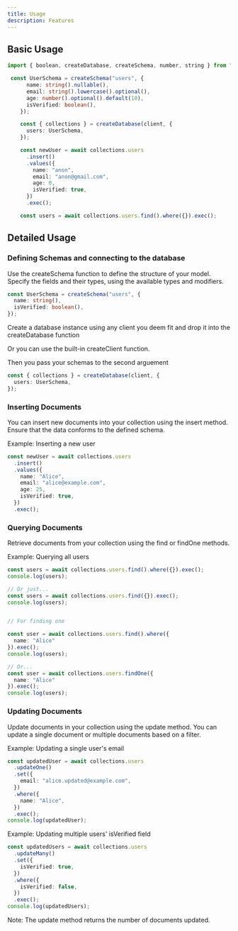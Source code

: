 ```yaml
---
title: Usage
description: Features
---
```


 
## Basic Usage

```typescript
import { boolean, createDatabase, createSchema, number, string } from "monarch-orm";

 const UserSchema = createSchema("users", {
      name: string().nullable(),
      email: string().lowercase().optional(),
      age: number().optional().default(10),
      isVerified: boolean(),
    });

    const { collections } = createDatabase(client, {
      users: UserSchema,
    });

    const newUser = await collections.users
      .insert()
      .values({
        name: "anon",
        email: "anon@gmail.com",
        age: 0,
        isVerified: true,
      })
      .exec();

    const users = await collections.users.find().where({}).exec();
```

## Detailed Usage

### Defining Schemas and connecting to the database

Use the createSchema function to define the structure of your model. Specify the fields and their types, using the available types and modifiers.

```typescript
const UserSchema = createSchema("users", {
  name: string(),
  isVerified: boolean(),
});
```

Create a database instance using any client you deem fit and drop it into the createDatabase function

Or you can use the built-in createClient function.

Then you pass your schemas to the second arguement

```typescript
const { collections } = createDatabase(client, {
  users: UserSchema,
});
```

### Inserting Documents
You can insert new documents into your collection using the insert method. Ensure that the data conforms to the defined schema.

Example: Inserting a new user

```typescript
const newUser = await collections.users
  .insert()
  .values({
    name: "Alice",
    email: "alice@example.com",
    age: 25,
    isVerified: true,
  })
  .exec();
```

### Querying Documents
Retrieve documents from your collection using the find or findOne methods.

Example: Querying all users

```typescript
const users = await collections.users.find().where({}).exec();
console.log(users);

// Or just...
const users = await collections.users.find({}).exec();
console.log(users);


// For finding one

const user = await collections.users.find().where({
  name: "Alice"
}).exec();
console.log(users);

// Or...
const user = await collections.users.findOne({
  name: "Alice"
}).exec();
console.log(users);

```

### Updating Documents
Update documents in your collection using the update method. You can update a single document or multiple documents based on a filter.

Example: Updating a single user's email

```typescript
const updatedUser = await collections.users
  .updateOne()
  .set({
    email: "alice.updated@example.com",
  })
  .where({
    name: "Alice",
  })
  .exec();
console.log(updatedUser);
```

Example: Updating multiple users' isVerified field

```typescript
const updatedUsers = await collections.users
  .updateMany()
  .set({
    isVerified: true,
  })
  .where({
    isVerified: false,
  })
  .exec();
console.log(updatedUsers);
```

Note: The update method returns the number of documents updated.